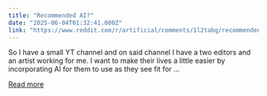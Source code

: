 ```yaml
---
title: "Recommended AI?"
date: "2025-06-04T01:32:41.000Z"
link: "https://www.reddit.com/r/artificial/comments/1l2tabg/recommended_ai/"
---
```


So I have a small YT channel and on said channel I have a two editors and an artist working for me.
 I want to make their lives a little easier by incorporating AI for them to use as they see fit for ...

[Read more](https://www.reddit.com/r/artificial/comments/1l2tabg/recommended_ai/)
